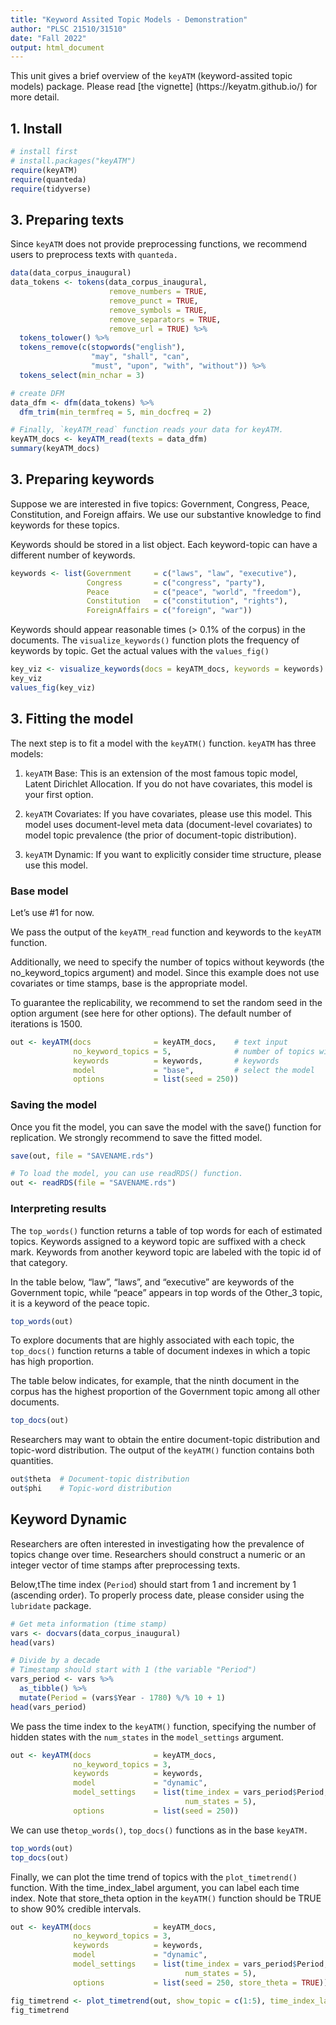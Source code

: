 ```yaml
---
title: "Keyword Assited Topic Models - Demonstration"
author: "PLSC 21510/31510"
date: "Fall 2022"
output: html_document
---
```


This unit gives a brief overview of the `keyATM` (keyword-assited topic models) package. Please read [the vignette] (https://keyatm.github.io/) for more detail.

## 1. Install

```r
# install first
# install.packages("keyATM")
require(keyATM)
require(quanteda)
require(tidyverse)
```

## 3. Preparing texts

Since `keyATM` does not provide preprocessing functions, we recommend users to preprocess texts with `quanteda.` 

```r
data(data_corpus_inaugural)
data_tokens <- tokens(data_corpus_inaugural,
                      remove_numbers = TRUE, 
                      remove_punct = TRUE, 
                      remove_symbols = TRUE,
                      remove_separators = TRUE,
                      remove_url = TRUE) %>%
  tokens_tolower() %>%
  tokens_remove(c(stopwords("english"), 
                  "may", "shall", "can",
                  "must", "upon", "with", "without")) %>%
  tokens_select(min_nchar = 3)

# create DFM
data_dfm <- dfm(data_tokens) %>%
  dfm_trim(min_termfreq = 5, min_docfreq = 2)

# Finally, `keyATM_read` function reads your data for keyATM.
keyATM_docs <- keyATM_read(texts = data_dfm)
summary(keyATM_docs)
```

## 3. Preparing keywords 

Suppose we are interested in five topics: Government, Congress, Peace, Constitution, and Foreign affairs. We use our substantive knowledge to find keywords for these topics. 

Keywords should be stored in a list object. Each keyword-topic can have a different number of keywords.

```r
keywords <- list(Government     = c("laws", "law", "executive"),
                 Congress       = c("congress", "party"),
                 Peace          = c("peace", "world", "freedom"),
                 Constitution   = c("constitution", "rights"),
                 ForeignAffairs = c("foreign", "war"))
```


Keywords should appear reasonable times (> 0.1% of the corpus) in the documents. The `visualize_keywords()` function plots the frequency of keywords by topic. Get the actual values with the `values_fig()` 

```r
key_viz <- visualize_keywords(docs = keyATM_docs, keywords = keywords)
key_viz
values_fig(key_viz) 
```

## 3. Fitting the model

The next step is to fit a model with the `keyATM()` function. `keyATM` has three models:

1. `keyATM` Base: This is an extension of the most famous topic model, Latent Dirichlet Allocation. If you do not have covariates, this model is your first option.

2. `keyATM` Covariates: If you have covariates, please use this model. This model uses document-level meta data (document-level covariates) to model topic prevalence (the prior of document-topic distribution).

3. `keyATM` Dynamic: If you want to explicitly consider time structure, please use this model.

### Base model

Let's use #1 for now.

We pass the output of the `keyATM_read` function and keywords to the `keyATM` function.

Additionally, we need to specify the number of topics without keywords (the no_keyword_topics argument) and model. Since this example does not use covariates or time stamps, base is the appropriate model.

To guarantee the replicability, we recommend to set the random seed in the option argument (see here for other options). The default number of iterations is 1500.

```r
out <- keyATM(docs              = keyATM_docs,    # text input
              no_keyword_topics = 5,              # number of topics without keywords
              keywords          = keywords,       # keywords
              model             = "base",         # select the model
              options           = list(seed = 250))
```

### Saving the model
Once you fit the model, you can save the model with the save() function for replication. We strongly recommend to save the fitted model.

```r
save(out, file = "SAVENAME.rds")

# To load the model, you can use readRDS() function.
out <- readRDS(file = "SAVENAME.rds")
```

### Interpreting results

The `top_words()` function returns a table of top words for each of estimated topics. Keywords assigned to a keyword topic are suffixed with a check mark. Keywords from another keyword topic are labeled with the topic id of that category.

In the table below, "law", "laws", and "executive" are keywords of the Government topic, while "peace" appears in top words of the Other_3 topic, it is a keyword of the peace topic.

```r
top_words(out)
```

To explore documents that are highly associated with each topic, the `top_docs()` function returns a table of document indexes in which a topic has high proportion.

The table below indicates, for example, that the ninth document in the corpus has the highest proportion of the Government topic among all other documents.

```r
top_docs(out)
```

Researchers may want to obtain the entire document-topic distribution and topic-word distribution. The output of the `keyATM()` function contains both quantities.

```r
out$theta  # Document-topic distribution
out$phi    # Topic-word distribution
```

## Keyword Dynamic

Researchers are often interested in investigating how the prevalence of topics change over time. Researchers should construct a numeric or an integer vector of time stamps after preprocessing texts.

Below,tThe time index (`Period`) should start from 1 and increment by 1 (ascending order). To properly process date, please consider using the `lubridate` package.

```r
# Get meta information (time stamp)
vars <- docvars(data_corpus_inaugural)
head(vars)

# Divide by a decade
# Timestamp should start with 1 (the variable "Period")
vars_period <- vars %>%
  as_tibble() %>%
  mutate(Period = (vars$Year - 1780) %/% 10 + 1) 
head(vars_period)
```

We pass the time index to the `keyATM()` function, specifying the number of hidden states with the `num_states` in the `model_settings` argument.

```r
out <- keyATM(docs              = keyATM_docs,                         
              no_keyword_topics = 3,                                   
              keywords          = keywords,                      
              model             = "dynamic",                           
              model_settings    = list(time_index = vars_period$Period,
                                       num_states = 5),                
              options           = list(seed = 250))
```

We can use the` top_words()`, `top_docs()` functions as in the base `keyATM.`

```r
top_words(out)
top_docs(out)
```

Finally, we can plot the time trend of topics with the `plot_timetrend()` function. With the time_index_label argument, you can label each time index. Note that store_theta option in the `keyATM()` function should be TRUE to show 90% credible intervals.

```r
out <- keyATM(docs              = keyATM_docs,                         
              no_keyword_topics = 3,                                   
              keywords          = keywords,                      
              model             = "dynamic",                           
              model_settings    = list(time_index = vars_period$Period,
                                       num_states = 5),                
              options           = list(seed = 250, store_theta = TRUE))

fig_timetrend <- plot_timetrend(out, show_topic = c(1:5), time_index_label = vars$Year, xlab = "Year")
fig_timetrend
```